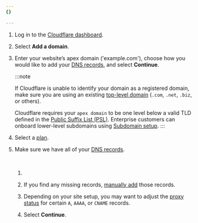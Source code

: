 ```yaml
---
{}

---
```



1. Log in to the [Cloudflare dashboard](https://dash.cloudflare.com/login).
2. Select **Add a domain**.
3. Enter your website’s <GlossaryTooltip term="apex domain">apex domain</GlossaryTooltip> ('example.com'), choose how you would like to add your [DNS records](/dns/manage-dns-records/), and select **Continue**.

   :::note

   If Cloudflare is unable to identify your domain as a registered domain, make sure you are using an existing [top-level domain](https://www.cloudflare.com/learning/dns/top-level-domain/) (`.com`, `.net`, `.biz`, or others).

   Cloudflare requires your `apex domain` to be one level below a valid TLD defined in the [Public Suffix List (PSL)](https://github.com/publicsuffix/list/blob/master/public_suffix_list.dat). Enterprise customers can onboard lower-level subdomains using [Subdomain setup](/dns/zone-setups/subdomain-setup/).
   :::

4. Select a [plan](https://www.cloudflare.com/plans/#compare-features).
5. Make sure we have all of your [DNS records](/dns/manage-dns-records/).

   <Render file="dns-scan-intro" product="dns" /> <br />

   1. <Render file="dns-scan-procedure" product="dns" />

      <Render file="dns-nxdomain-warning" product="dns" />

   2. If you find any missing records, [manually add](/dns/manage-dns-records/how-to/create-dns-records/) those records.

   3. Depending on your site setup, you may want to adjust the [proxy status](/dns/manage-dns-records/reference/proxied-dns-records/) for certain `A`, `AAAA`, or `CNAME` records.

   4. Select **Continue**.
